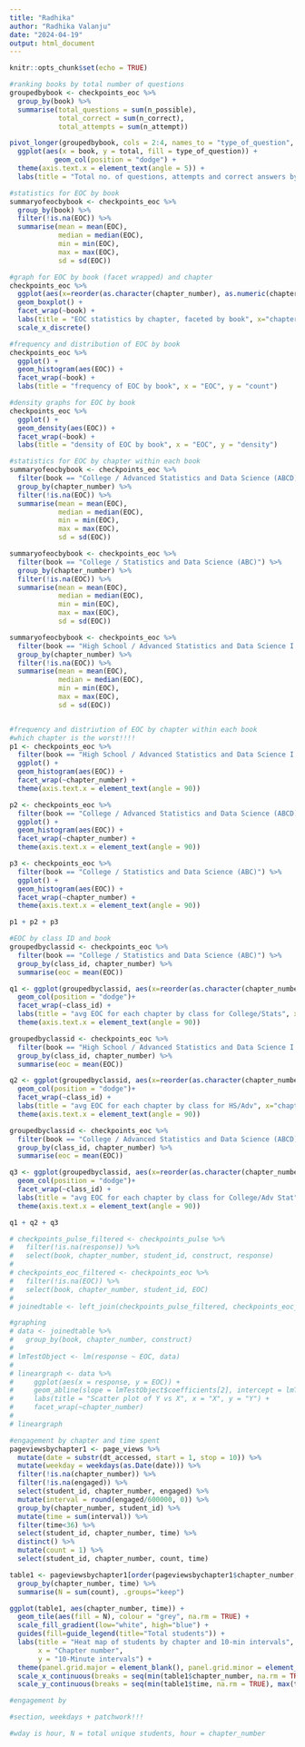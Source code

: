 ```yaml
---
title: "Radhika"
author: "Radhika Valanju"
date: "2024-04-19"
output: html_document
---
```


```r
knitr::opts_chunk$set(echo = TRUE)
```

```r
#ranking books by total number of questions
groupedbybook <- checkpoints_eoc %>%
  group_by(book) %>%
  summarise(total_questions = sum(n_possible),
            total_correct = sum(n_correct),
            total_attempts = sum(n_attempt))

pivot_longer(groupedbybook, cols = 2:4, names_to = "type_of_question", values_to = "total") %>%
  ggplot(aes(x = book, y = total, fill = type_of_question)) +
           geom_col(position = "dodge") +
  theme(axis.text.x = element_text(angle = 5)) +
  labs(title = "Total no. of questions, attempts and correct answers by book", x = "book", y = "count")

#statistics for EOC by book 
summaryofeocbybook <- checkpoints_eoc %>%
  group_by(book) %>%
  filter(!is.na(EOC)) %>%
  summarise(mean = mean(EOC),
            median = median(EOC),
            min = min(EOC),
            max = max(EOC),
            sd = sd(EOC))

#graph for EOC by book (facet wrapped) and chapter
checkpoints_eoc %>%
  ggplot(aes(x=reorder(as.character(chapter_number), as.numeric(chapter_number)), y=EOC)) +
  geom_boxplot() +
  facet_wrap(~book) +
  labs(title = "EOC statistics by chapter, faceted by book", x="chapter", y="EOC") +
  scale_x_discrete()

#frequency and distribution of EOC by book
checkpoints_eoc %>%
  ggplot() + 
  geom_histogram(aes(EOC)) +
  facet_wrap(~book) +
  labs(title = "frequency of EOC by book", x = "EOC", y = "count")

#density graphs for EOC by book
checkpoints_eoc %>%
  ggplot() +
  geom_density(aes(EOC)) +
  facet_wrap(~book) +
  labs(title = "density of EOC by book", x = "EOC", y = "density")

#statistics for EOC by chapter within each book
summaryofeocbybook <- checkpoints_eoc %>%
  filter(book == "College / Advanced Statistics and Data Science (ABCD)") %>%
  group_by(chapter_number) %>%
  filter(!is.na(EOC)) %>%
  summarise(mean = mean(EOC),
            median = median(EOC),
            min = min(EOC),
            max = max(EOC),
            sd = sd(EOC))

summaryofeocbybook <- checkpoints_eoc %>%
  filter(book == "College / Statistics and Data Science (ABC)") %>%
  group_by(chapter_number) %>%
  filter(!is.na(EOC)) %>%
  summarise(mean = mean(EOC),
            median = median(EOC),
            min = min(EOC),
            max = max(EOC),
            sd = sd(EOC))

summaryofeocbybook <- checkpoints_eoc %>%
  filter(book == "High School / Advanced Statistics and Data Science I (ABC)") %>%
  group_by(chapter_number) %>%
  filter(!is.na(EOC)) %>%
  summarise(mean = mean(EOC),
            median = median(EOC),
            min = min(EOC),
            max = max(EOC),
            sd = sd(EOC))


#frequency and distriution of EOC by chapter within each book
#which chapter is the worst!!!!
p1 <- checkpoints_eoc %>%
  filter(book == "High School / Advanced Statistics and Data Science I (ABC)") %>%
  ggplot() +
  geom_histogram(aes(EOC)) +
  facet_wrap(~chapter_number) +
  theme(axis.text.x = element_text(angle = 90))

p2 <- checkpoints_eoc %>%
  filter(book == "College / Advanced Statistics and Data Science (ABCD)") %>%
  ggplot() +
  geom_histogram(aes(EOC)) +
  facet_wrap(~chapter_number) +
  theme(axis.text.x = element_text(angle = 90))

p3 <- checkpoints_eoc %>%
  filter(book == "College / Statistics and Data Science (ABC)") %>%
  ggplot() +
  geom_histogram(aes(EOC)) +
  facet_wrap(~chapter_number) +
  theme(axis.text.x = element_text(angle = 90))

p1 + p2 + p3

#EOC by class ID and book
groupedbyclassid <- checkpoints_eoc %>%
  filter(book == "College / Statistics and Data Science (ABC)") %>%
  group_by(class_id, chapter_number) %>%
  summarise(eoc = mean(EOC))

q1 <- ggplot(groupedbyclassid, aes(x=reorder(as.character(chapter_number), as.numeric(chapter_number)), y = eoc)) +
  geom_col(position = "dodge")+
  facet_wrap(~class_id) +
  labs(title = "avg EOC for each chapter by class for College/Stats", x="chapter", y="eoc") +
  theme(axis.text.x = element_text(angle = 90))

groupedbyclassid <- checkpoints_eoc %>%
  filter(book == "High School / Advanced Statistics and Data Science I (ABC)") %>%
  group_by(class_id, chapter_number) %>%
  summarise(eoc = mean(EOC))

q2 <- ggplot(groupedbyclassid, aes(x=reorder(as.character(chapter_number), as.numeric(chapter_number)), y = eoc)) +
  geom_col(position = "dodge")+
  facet_wrap(~class_id) +
  labs(title = "avg EOC for each chapter by class for HS/Adv", x="chapter", y="eoc") +
  theme(axis.text.x = element_text(angle = 90))

groupedbyclassid <- checkpoints_eoc %>%
  filter(book == "College / Advanced Statistics and Data Science (ABCD)") %>%
  group_by(class_id, chapter_number) %>%
  summarise(eoc = mean(EOC))

q3 <- ggplot(groupedbyclassid, aes(x=reorder(as.character(chapter_number), as.numeric(chapter_number)), y = eoc)) +
  geom_col(position = "dodge")+
  facet_wrap(~class_id) +
  labs(title = "avg EOC for each chapter by class for College/Adv Stat", x="chapter", y="eoc") +
  theme(axis.text.x = element_text(angle = 90))

q1 + q2 + q3
```

```r
# checkpoints_pulse_filtered <- checkpoints_pulse %>%
#   filter(!is.na(response)) %>%
#   select(book, chapter_number, student_id, construct, response)
# 
# checkpoints_eoc_filtered <- checkpoints_eoc %>%
#   filter(!is.na(EOC)) %>%
#   select(book, chapter_number, student_id, EOC)
# 
# joinedtable <- left_join(checkpoints_pulse_filtered, checkpoints_eoc_filtered, by = c("student_id", "chapter_number", "book"), na_matches = "never")

#graphing
# data <- joinedtable %>%
#   group_by(book, chapter_number, construct)
# 
# lmTestObject <- lm(response ~ EOC, data)
# 
# lineargraph <- data %>%
#     ggplot(aes(x = response, y = EOC)) +
#     geom_abline(slope = lmTestObject$coefficients[2], intercept = lmTestObject$coefficients[2]) +
#     labs(title = "Scatter plot of Y vs X", x = "X", y = "Y") +
#     facet_wrap(~chapter_number)
# 
# lineargraph
```


```r
#engagement by chapter and time spent
pageviewsbychapter1 <- page_views %>%
  mutate(date = substr(dt_accessed, start = 1, stop = 10)) %>%
  mutate(weekday = weekdays(as.Date(date))) %>%
  filter(!is.na(chapter_number)) %>%
  filter(!is.na(engaged)) %>%
  select(student_id, chapter_number, engaged) %>%
  mutate(interval = round(engaged/600000, 0)) %>%
  group_by(chapter_number, student_id) %>%
  mutate(time = sum(interval)) %>%
  filter(time<36) %>%
  select(student_id, chapter_number, time) %>%
  distinct() %>%
  mutate(count = 1) %>%
  select(student_id, chapter_number, count, time)

table1 <- pageviewsbychapter1[order(pageviewsbychapter1$chapter_number, pageviewsbychapter1$time), ] %>%
  group_by(chapter_number, time) %>%
  summarise(N = sum(count), .groups="keep")

ggplot(table1, aes(chapter_number, time)) +
  geom_tile(aes(fill = N), colour = "grey", na.rm = TRUE) +
  scale_fill_gradient(low="white", high="blue") +
  guides(fill=guide_legend(title="Total students")) +
  labs(title = "Heat map of students by chapter and 10-min intervals",
       x = "Chapter number",
       y = "10-Minute intervals") +
  theme(panel.grid.major = element_blank(), panel.grid.minor = element_blank()) +
  scale_x_continuous(breaks = seq(min(table1$chapter_number, na.rm = TRUE), max(table1$chapter_number, na.rm = TRUE), by = 1)) +
  scale_y_continuous(breaks = seq(min(table1$time, na.rm = TRUE), max(table1$time, na.rm = TRUE), by = 1))

#engagement by 

#section, weekdays + patchwork!!!

#wday is hour, N = total unique students, hour = chapter_number
```

